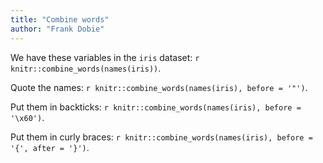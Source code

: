 ```yaml
---
title: "Combine words"
author: "Frank Dobie"
---
```


We have these variables in the `iris` dataset: `r knitr::combine_words(names(iris))`.

Quote the names: `r knitr::combine_words(names(iris), before = '"')`.

Put them in backticks: `r knitr::combine_words(names(iris), before = '\x60')`.

Put them in curly braces: `r knitr::combine_words(names(iris), before = '{', after = '}')`.

